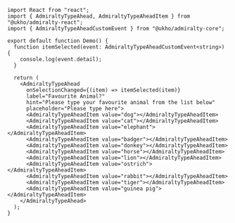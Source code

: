 ```tsx
import React from "react";
import { AdmiraltyTypeAhead, AdmiraltyTypeAheadItem } from "@ukho/admiralty-react";
import { AdmiraltyTypeAheadCustomEvent } from "@ukho/admiralty-core";

export default function Demo() {
  function itemSelected(event: AdmiraltyTypeAheadCustomEvent<string>) {
    console.log(event.detail);
  }

  return (
    <AdmiraltyTypeAhead
      onSelectionChanged={(item) => itemSelected(item)}
      label="Favourite Animal?"
      hint="Please type your favourite animal from the list below"
      placeholder="Please type here">
      <AdmiraltyTypeAheadItem value="dog"></AdmiraltyTypeAheadItem>
      <AdmiraltyTypeAheadItem value="cat"></AdmiraltyTypeAheadItem>
      <AdmiraltyTypeAheadItem value="elephant"></AdmiraltyTypeAheadItem>
      <AdmiraltyTypeAheadItem value="badger"></AdmiraltyTypeAheadItem>
      <AdmiraltyTypeAheadItem value="donkey"></AdmiraltyTypeAheadItem>
      <AdmiraltyTypeAheadItem value="horse"></AdmiraltyTypeAheadItem>
      <AdmiraltyTypeAheadItem value="lion"></AdmiraltyTypeAheadItem>
      <AdmiraltyTypeAheadItem value="ostrich"></AdmiraltyTypeAheadItem>
      <AdmiraltyTypeAheadItem value="rabbit"></AdmiraltyTypeAheadItem>
      <AdmiraltyTypeAheadItem value="tiger"></AdmiraltyTypeAheadItem>
      <AdmiraltyTypeAheadItem value="guinea pig"></AdmiraltyTypeAheadItem>
    </AdmiraltyTypeAhead>
  );
}

```
